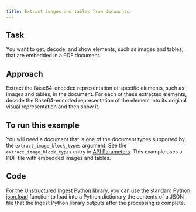 ```yaml
---
title: Extract images and tables from documents
---
```


## Task

You want to get, decode, and show elements, such as images and tables, that are embedded in a PDF document.

## Approach

Extract the Base64-encoded representation of specific elements, such as images and tables, in the document. 
For each of these extracted elements, decode the Base64-encoded representation of the element into its original visual representation 
and then show it.

## To run this example

You will need a document that is one of the document types supported by the `extract_image_block_types` argument. 
See the `extract_image_block_types` entry in [API Parameters](/api-reference/partition/api-parameters). 
This example uses a PDF file with embedded images and tables.


## Code

For the [Unstructured Ingest Python library](/ingestion/python-ingest), you can use the standard Python 
[json.load](https://docs.python.org/3/library/json.html#json.load) function to load into a Python dictionary the contents of a JSON 
file that the Ingest Python library outputs after the processing is complete.
<ExtractImageBlockTypesIngestPy />
